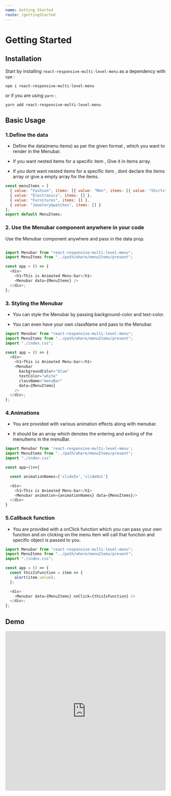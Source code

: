 ```yaml
---
name: Getting Started
route: /gettingStarted
---
```


# Getting Started

## Installation

Start by installing `react-responsive-multi-level-menu` as a dependency with `npm` :

```
npm i react-responsive-multi-level-menu
```

or if you are using `yarn` :

```
yarn add react-responsive-multi-level-menu
```

## Basic Usage


### 1.Define the data

* Define the data(menu items) as per the given format , which you want to render in the Menubar.

* If you want nested items for a specific item , Give it in items array.

* If you dont want nested items for a specific item , dont declare the items array or give a empty array for the items.

```js
const menuItems = [
  { value: "Fashion", items: [{ value: "Men", items: [{ value: "Shirts" }] }] },
  { value: "Electronics", items: [] },
  { value: "Furnitures", items: [] },
  { value: "Jewelery&watches", items: [] }
];
export default MenuItems;

```


### 2. Use the Menubar component anywhere in your code

Use the Menubar component anywhere and pass in the data prop.

```js

import Menubar from "react-responsive-multi-level-menu";
import MenuItems from "../path/where/menuItems/present";

const app = () => {
  <div>
    <h1>This is Animated Menu-bar</h1>
    <Menubar data={MenuItems} />
  </div>;
};


```

### 3. Styling the Menubar

* You can style the Menubar by passing background-color and text-color.

* You can even have your own className and pass to the Menubar.

```js
import Menubar from "react-responsive-multi-level-menu";
import MenuItems from "../path/where/menuItems/present";
import "./index.css";

const app = () => {
  <div>
    <h1>This is Animated Menu-bar</h1>
    <Menubar
      backgroundColor="blue"
      textColor="white"
      className="menuBar"
      data={MenuItems}
    />
  </div>;
};


```

### 4.Animations

* You are provided with various animation effects along with menubar.

* It should be an array which denotes the entering and exiting of the menuItems in the menuBar.

```js
import Menubar from 'react-responsive-multi-level-menu';
import MenuItems from "../path/where/menuItems/present";
import "./index.css"

const app=()=>{

  const animationNames=['slideIn','slideOut']

  <div>
    <h1>This is Animated Menu-bar</h1>
    <Menubar animation={animationNames} data={MenuItems}/>
  </div>
}

```

### 5.Callback function

* You are provided with a onClick function which you can pass your own function and on clicking on the menu item
  will call that function and specific object is passed to you.

```js
import Menubar from "react-responsive-multi-level-menu";
import MenuItems from "../path/where/menuItems/present";
import "./index.css";

const app = () => {
  const thisIsFunction = item => {
    alert(item.value);
  };

  <div>
    <Menubar data={MenuItems} onClick={thisIsFunction} />
  </div>;
};

```





## Demo

<iframe
     src="https://codesandbox.io/embed/delicate-mountain-t73np?fontsize=14&hidenavigation=1&theme=dark"
     style="width:100%; height:500px; border:0; border-radius: 4px; overflow:hidden;"
     title="delicate-mountain-t73np"
     allow="geolocation; microphone; camera; midi; vr; accelerometer; gyroscope; payment; ambient-light-sensor; encrypted-media; usb"
     sandbox="allow-modals allow-forms allow-popups allow-scripts allow-same-origin"
   ></iframe>
